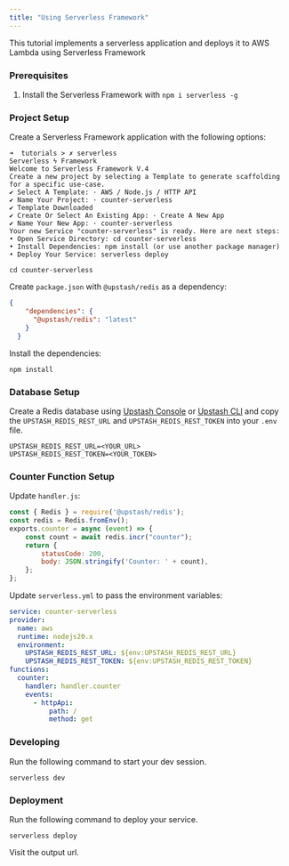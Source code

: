 ```yaml
---
title: "Using Serverless Framework"
---
```

This tutorial implements a serverless application and deploys it to AWS Lambda
using Serverless Framework
### Prerequisites
1. Install the Serverless Framework with `npm i serverless -g`
### Project Setup
Create a Serverless Framework application with the following options:
```shell
➜  tutorials > ✗ serverless
Serverless ϟ Framework
Welcome to Serverless Framework V.4
Create a new project by selecting a Template to generate scaffolding for a specific use-case.
✔ Select A Template: · AWS / Node.js / HTTP API
✔ Name Your Project: · counter-serverless
✔ Template Downloaded
✔ Create Or Select An Existing App: · Create A New App
✔ Name Your New App: · counter-serverless
Your new Service "counter-serverless" is ready. Here are next steps:
• Open Service Directory: cd counter-serverless
• Install Dependencies: npm install (or use another package manager)
• Deploy Your Service: serverless deploy
```
```shell
cd counter-serverless
```
Create `package.json` with `@upstash/redis` as a dependency:
```json package.json
{
    "dependencies": {
      "@upstash/redis": "latest"
    }
  }
```
Install the dependencies:
```shell
npm install
```
### Database Setup
Create a Redis database using [Upstash Console](https://console.upstash.com) or [Upstash CLI](https://github.com/upstash/cli) and copy the `UPSTASH_REDIS_REST_URL` and `UPSTASH_REDIS_REST_TOKEN` into your `.env` file.
```shell .env
UPSTASH_REDIS_REST_URL=<YOUR_URL>
UPSTASH_REDIS_REST_TOKEN=<YOUR_TOKEN>
```
### Counter Function Setup
Update `handler.js`:
```js handler.js
const { Redis } = require('@upstash/redis');
const redis = Redis.fromEnv();
exports.counter = async (event) => {
    const count = await redis.incr("counter");
    return {
        statusCode: 200,
        body: JSON.stringify('Counter: ' + count),
    };
};
```
Update `serverless.yml` to pass the environment variables:
```yaml serverless.yml
service: counter-serverless
provider:
  name: aws
  runtime: nodejs20.x
  environment:
    UPSTASH_REDIS_REST_URL: ${env:UPSTASH_REDIS_REST_URL}
    UPSTASH_REDIS_REST_TOKEN: ${env:UPSTASH_REDIS_REST_TOKEN}
functions:
  counter:
    handler: handler.counter
    events:
      - httpApi:
          path: /
          method: get
```
### Developing
Run the following command to start your dev session.
```shell
serverless dev
```
### Deployment
Run the following command to deploy your service.
```shell
serverless deploy
```
Visit the output url.
